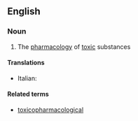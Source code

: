 ==English==

===Noun===
{{en-noun|-}}

# The [[pharmacology]] of [[toxic]] substances

====Translations====
{{trans-top|pharmacology of toxic substances}}
* Italian: {{t|it|tossicofarmacologia|f}}
{{trans-mid}}
{{trans-bottom}}

====Related terms====
* [[toxicopharmacological]]